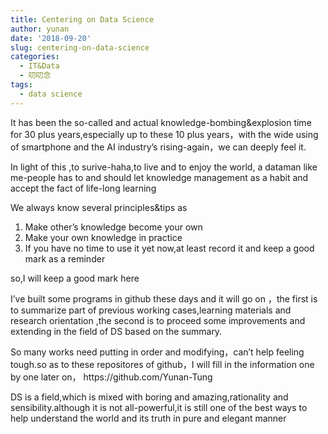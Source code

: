 ```yaml
---
title: Centering on Data Science
author: yunan
date: '2018-09-20'
slug: centering-on-data-science
categories:
  - IT&Data
  - 叨叨念
tags:
  - data science
---
```


It has been the so-called and actual knowledge-bombing&explosion time for 30 plus years,especially up to these 10 plus years，with the wide using of smartphone and the AI industry's rising-again，we can deeply feel it.

In light of this ,to surive-haha,to live  and to enjoy the world,  a dataman like me-people has to and should let knowledge management as a habit and accept the fact of life-long learning

We always know several principles&tips as

1. Make other's knowledge become your own
2. Make your own knowledge in practice
3. If you have no time to use it yet now,at least record it and keep a good mark as a reminder
  
so,I will keep a good mark here

I've built some programs in github these days and it will go on ，the first is to summarize part of previous working cases,learning materials and research orientation ,the second is to proceed some improvements and extending in the field of DS based on the summary.

So many works need putting in order and modifying，can't help feeling tough.so as to these repositores of github，I will fill in the information one by one later on，
https://github.com/Yunan-Tung


DS is a field,which is mixed with boring and amazing,rationality and sensibility.although it is not all-powerful,it is still one of the best ways to help understand the world and its truth in pure and
elegant manner









